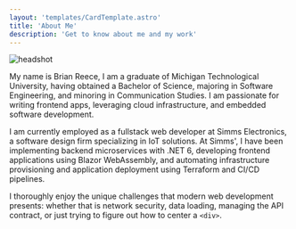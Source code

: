 ```yaml
---
layout: 'templates/CardTemplate.astro'
title: 'About Me'
description: 'Get to know about me and my work'
---
```



<section class={styles.about}>

<img
  alt='headshot'
  src='/headshot.jpg'
/>

<div>

My name is Brian Reece, I am a graduate of Michigan Technological University,
having obtained a Bachelor of Science, majoring in Software Engineering, and
minoring in Communication Studies. I am passionate for writing frontend apps,
leveraging cloud infrastructure, and embedded software development.

I am currently employed as a fullstack web developer at Simms Electronics,
a software design firm specializing in IoT solutions. At Simms', I have been
implementing backend microservices with .NET 6, developing
frontend applications using Blazor WebAssembly, and automating infrastructure
provisioning and application deployment using Terraform and CI/CD pipelines.

I thoroughly enjoy the unique challenges that modern web development presents:
whether that is network security, data loading, managing the API contract, or
just trying to figure out how to center a `<div>`.

</div>

</section>
